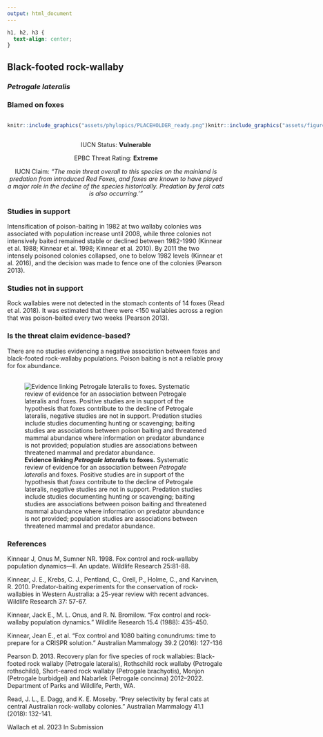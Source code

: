 ```yaml
---
output: html_document
---
```

```css
h1, h2, h3 {
  text-align: center;
}
```

## **Black-footed rock-wallaby**
### *Petrogale lateralis*
### Blamed on foxes

:::: {style="display: flex;"}

::: {}
  ```r
  knitr::include_graphics("assets/phylopics/PLACEHOLDER_ready.png")
  ```
:::

::: {}

:::

::: {}
  ```r
  knitr::include_graphics("assets/figures/Map_Fox_Petrogale lateralis.png")
  ```
:::

::::
<center>
IUCN Status: **Vulnerable**

EPBC Threat Rating: **Extreme**

IUCN Claim: *"The main threat overall to this species on the mainland is predation from introduced Red Foxes, and foxes are known to have played a major role in the decline of the species historically. Predation by feral cats is also occurring.'"*

</center>

### Studies in support

Intensification of poison-baiting in 1982 at two wallaby colonies was associated with population increase until 2008, while three colonies not intensively baited remained stable or declined between 1982-1990 (Kinnear et al. 1988; Kinnear et al. 1998; Kinnear et al. 2010). By 2011 the two intensely poisoned colonies collapsed, one to below 1982 levels (Kinnear et al. 2016), and the decision was made to fence one of the colonies (Pearson 2013).

### Studies not in support

Rock wallabies were not detected in the stomach contents of 14 foxes (Read et al. 2018). It was estimated that there were <150 wallabies across a region that was poison-baited every two weeks (Pearson 2013).

### Is the threat claim evidence-based?

There are no studies evidencing a negative association between foxes and black-footed rock-wallaby populations. Poison baiting is not a reliable proxy for fox abundance.
<br>
<br>

![**Evidence linking *Petrogale lateralis* to foxes.** Systematic review of evidence for an association between *Petrogale lateralis* and foxes. Positive studies are in support of the hypothesis that *foxes* contribute to the decline of Petrogale lateralis, negative studies are not in support. Predation studies include studies documenting hunting or scavenging; baiting studies are associations between poison baiting and threatened mammal abundance where information on predator abundance is not provided; population studies are associations between threatened mammal and predator abundance.](assets/figures/Main_Evidence_Fox_Petrogale lateralis.png)

### References

Kinnear J, Onus M, Sumner NR. 1998. Fox control and rock-wallaby population dynamics—II. An update. Wildlife Research 25:81-88.

Kinnear, J. E., Krebs, C. J., Pentland, C., Orell, P., Holme, C., and Karvinen, R. 2010. Predator-baiting experiments for the conservation of rock-wallabies in Western Australia: a 25-year review with recent advances. Wildlife Research 37: 57-67.

Kinnear, Jack E., M. L. Onus, and R. N. Bromilow. "Fox control and rock-wallaby population dynamics." Wildlife Research 15.4 (1988): 435-450.

Kinnear, Jean E., et al. "Fox control and 1080 baiting conundrums: time to prepare for a CRISPR solution." Australian Mammalogy 39.2 (2016): 127-136

Pearson D. 2013. Recovery plan for five species of rock wallabies: Black-footed rock wallaby (Petrogale lateralis), Rothschild rock wallaby (Petrogale rothschildi), Short-eared rock wallaby (Petrogale brachyotis), Monjon (Petrogale burbidgei) and Nabarlek (Petrogale concinna) 2012–2022. Department of Parks and Wildlife, Perth, WA.

Read, J. L., E. Dagg, and K. E. Moseby. "Prey selectivity by feral cats at central Australian rock-wallaby colonies." Australian Mammalogy 41.1 (2018): 132-141.

Wallach et al. 2023 In Submission

